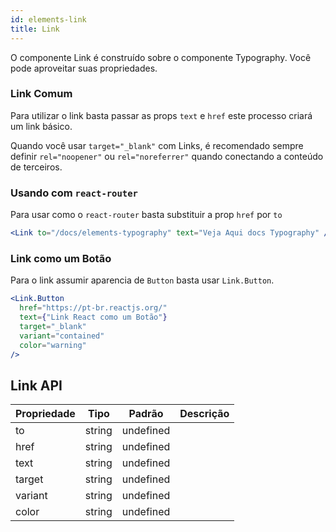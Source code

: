 ```yaml
---
id: elements-link
title: Link
---
```



O componente Link é construído sobre o componente <DocsLink to="/docs/elements-typography">Typography</DocsLink>. Você pode aproveitar suas propriedades.

### Link Comum

Para utilizar o link basta passar as props `text` e `href` este processo criará um link básico.

<Interactive>
  <Link
    href={text("Href", "https://pt-br.reactjs.org/")}
    text={text("Text", "Link React")}
    target="_blank"
    rel="noopener"
  />
</Interactive>

Quando você usar `target="_blank"` com Links, é recomendado sempre definir `rel="noopener"` ou `rel="noreferrer"` quando conectando a conteúdo de terceiros.

### Usando com `react-router`

Para usar como o `react-router` basta substituir a prop `href` por `to`

<Flex mb="xl">
  <Link to="/docs/elements-typography" text="Veja Aqui docs Typography" />
</Flex>

```jsx
<Link to="/docs/elements-typography" text="Veja Aqui docs Typography" />
```

### Link como um Botão

Para o link assumir aparencia de `Button` basta usar `Link.Button`.

<Flex mb="xl">
  <Link.Button
    href="https://pt-br.reactjs.org/"
    text={"Link React como um Botão"}
    target="_blank"
    variant="contained"
    color="warning"
  />
</Flex>

```jsx
<Link.Button
  href="https://pt-br.reactjs.org/"
  text={"Link React como um Botão"}
  target="_blank"
  variant="contained"
  color="warning"
/>
```

## Link API

| Propriedade | Tipo   | Padrão    | Descrição |
| ----------- | ------ | --------- | --------- |
| to          | string | undefined |           |
| href        | string | undefined |           |
| text        | string | undefined |           |
| target      | string | undefined |           |
| variant     | string | undefined |           |
| color       | string | undefined |           |
